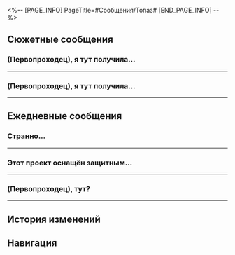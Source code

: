 <%-- [PAGE_INFO]
PageTitle=#Сообщения/Топаз#
[END_PAGE_INFO] --%>
{{Сообщение Инфобокс
|id          = 1112
|Изображение = Персонаж Топаз Иконка.png
|Тип         = Персонаж
|Отправитель = Топаз
|ПодписьСоо  = В командировке~ Срочное - звоните, нет - пишите.
|Фракция     = Корпорация межзвёздного мира
}}

==Сюжетные сообщения==
===(Первопроходец), я тут получила...===
{{Сообщения
|условие_получения = 
|текст =
:'''Топаз:''' (Первопроходец), я тут получила проект для Двигателя созидания.
:'''Топаз:''' И там написано, что ты {{MC|ж=принимала|м=принимал}} участие в разработке. Что-то знаешь об этом?
:{Выбор} Знаю.
::'''(Первопроходец):''' А, да, было дело.
::'''Топаз:''' Похоже, ты очень гордишься этим.
:{Выбор} Впервые слышу.
::'''(Первопроходец):''' Впервые слышу, не спрашивай даже.
::'''Топаз:''' Да?.. Ну я исправлю тогда потом.
:'''Топаз:''' Просмотрела проект, думаю, что он...
:'''Топаз:''' Довольно неплохой. И задумка интересная, и осуществимо всё. Даю 7 из 10.
:'''Топаз:''' Передай им, пожалуйста, чтобы продолжали работать по плану.
:{Выбор} [[Файл:Стикер ГПП 07 Пом-Пом 05.png|80px|&lbrack;Ок&rbrack;]]
:'''(Первопроходец):''' [[Файл:Стикер ГПП 07 Пом-Пом 05.png|80px|&lbrack;Ок&rbrack;]]
}}
----

===(Первопроходец), я тут получила...===
{{Сообщения
|условие_получения = 
|текст =
:'''Топаз:''' (Первопроходец), я тут получила проект для Двигателя созидания.
:'''Топаз:''' И там написано, что ты {{MC|ж=принимала|м=принимал}} участие в разработке. Что-то знаешь об этом?
:{Выбор} Знаю.
::'''(Первопроходец):''' А, да, было дело.
::'''Топаз:''' А ты гордишься, да?..
:{Выбор} Впервые слышу.
::'''(Первопроходец):''' Впервые слышу, не спрашивай даже.
::'''Топаз:''' Да?.. Как же хорошо, что ты тут ни при чём.
:'''Топаз:''' Просмотрела проект, думаю, что он...
:'''Топаз:''' Немного безумный. Даже не знаю, что творилось в голове у тех, кто его писал.
:'''Топаз:''' Передай им, пожалуйста, пусть учатся и чаще думают головой. Я уже отправила им инструкторов.
:{Выбор} [[Файл:Стикер ГПП 07 Пом-Пом 08.png|80px|&lbrack;Шок&rbrack;]]
:'''(Первопроходец):''' [[Файл:Стикер ГПП 07 Пом-Пом 08.png|80px|&lbrack;Шок&rbrack;]]
:'''(Первопроходец):''' Ок
}}
----

==Ежедневные сообщения==
===Странно...===
{{Сообщения
|условие_получения = 
|текст=
:'''Топаз:''' Странно...
:'''Топаз:''' Да быть не может...
:{Выбор} Что случилось?
::'''(Первопроходец):''' Что случилось?
:{Выбор} Охххххххххххх
::'''(Первопроходец):''' Охххххххххххх
::'''Топаз:''' А ты чего вздыхаешь?
:'''Топаз:''' Мои акции упали, так странно.
:'''Топаз:''' Недавно несколько планет присоединились к вселенскому рынку, и вообще-то рынок должен был наоборот вырасти. Почему тогда акции внезапно упали на 7%?
:'''Топаз:''' Отдел развития маркетинга что-то натворил? Вроде не похоже. Они способные ребята, но могут войти в азарт.
:{Выбор} Много потеряла?
:'''(Первопроходец):''' Много потеряла?
:'''Топаз:''' Да нет, всё в порядке.
:'''Топаз:''' Победы и поражения - обычное дело. Я лишь хочу проанализировать причины.
:{Выбор} Наверняка это Нанук виноват!
::'''(Первопроходец):''' Наверняка это Нанук виноват!
::'''Топаз:''' Ты про Легион Антиматерии? Он действительно привлекает всё внимание КММ.
::'''Топаз:''' Ну да, стоит учитывать и влияние Стелларона. В правильную сторону мыслишь.
:{Выбор} Ну и мощный у нас экспресс!
::'''(Первопроходец):''' Возможно, это всё из-за Освоения экспресса, вот рынок акций вниз и пошёл.
::'''(Первопроходец):''' Ну и мощный у нас экспресс!
::'''Топаз:''' Да? Тогда вы мне и убытки возместите?
::'''(Первопроходец):''' [[Файл:Стикер ГПП 07 Пом-Пом 08.png|80px]]
::'''Топаз:''' Ха-ха, да шучу я!
::'''Топаз:''' Но влияние Стелларона тоже следует учесть.
:'''Топаз:''' Спасибочки. Пусть ты и не профессиональный аналитик, но идей всё равно {{MC|ж=подкинула|м=подкинул}}.
:'''Топаз:''' Мне пора возвращаться к работе~
}}
----

===Этот проект оснащён защитным...===
{{Сообщения
|условие_получения = 
|текст=
:'''Топаз:''' Этот проект оснащён защитным барьером, способным выдержать даже планетарные удары, и полностью автономной экосистемой, которая может удовлетворить потребности каждой янтарной эры. Мало какие внешние силы могут повлиять на это сооружение, а всё благодаря протекции КММ. Несомненно, сейчас это самое безопасное место во всей вселенной.
:{Выбор} Почему всех взламывают?
::'''(Первопроходец):''' Почему в последнее время всех взламывают?
::'''(Первопроходец):''' Такие странные штуки рассылают.
::'''Топаз:''' Это план проекта, над которым я работаю.
::'''Топаз:''' Что думаешь?
:{Выбор} Сколько стоит? Я за!
::'''(Первопроходец):''' А сколько стоит? Я за!
::'''Топаз:''' Ого, а ты решительно {{MC|ж=настроена|м=настроен}}!
::'''Топаз:''' Это план проекта, над которым я работаю.
::'''Топаз:''' Так и думала, что заинтересуешься.
:{Выбор} Ты хоть когда-нибудь отдыхаешь?
:'''(Первопроходец):''' Ты хоть когда-нибудь отдыхаешь?
:'''Топаз:''' Сейчас и отдыхаю. Обожаю писать планы.
:'''Топаз:''' А ты любишь свою работу?
:{Выбор} Да.
::'''(Первопроходец):''' Ещё как! Когда работы нет, аж кусок в горло не лезет.
::'''Топаз:''' Вот-вот, знала, что ты поймёшь.
::'''Топаз:''' Ещё пару очков в твою копилочку!
:{Выбор} Нет.
::'''(Первопроходец):''' Нет. Как подумаю о работе, сразу тошно становится.
::'''Топаз:''' Да? Как жаль.
::'''Топаз:''' Было бы здорово, если бы все занимались только любимой работой.
:{Выбор} Я {{MC|ж=безработная|м=безработный}}.
::'''(Первопроходец):''' Я {{MC|ж=безработная|м=безработный}}.
::'''Топаз:''' Ты же из Безымянных?
::{Выбор} Экспресс мне не платит.
:::'''(Первопроходец):''' Экспресс мне не платит.
::{Выбор} Я с ними по любви!
:::'''(Первопроходец):''' Я с ними по любви!
::'''Топаз:''' Вот как...
::'''Топаз:''' Похоже, деньги для тебя уже не главное.
::'''Топаз:''' Ещё пару очков в твою копилочку!
}}
----

===(Первопроходец), тут?===
{{Сообщения
|условие_получения = 
|текст=
:'''Топаз:''' (Первопроходец), тут?
:'''Топаз:''' Я тут размышляю кое о чём, хочу узнать твоё мнение.
:{Выбор} [[Файл:Стикер ГПП 07 Пом-Пом 07.png|80px]]
:'''(Первопроходец):''' [[Файл:Стикер ГПП 07 Пом-Пом 07.png|80px]]
:'''Топаз:''' Хочешь ли ты
:'''Топаз:''' работать со мной?
:{Выбор} [[Файл:Стикер ГПП 07 Пом-Пом 08.png|80px]]
:'''(Первопроходец):''' [[Файл:Стикер ГПП 07 Пом-Пом 08.png|80px]]
:'''Топаз:''' На мой взгляд, ты очень подходишь для работы в отделе стратегических инвестиций.
:'''Топаз:''' О влиянии КММ ты и без меня знаешь. С твоими навыками ты легко пробьёшься до уровня P-20 после всего лишь пары заданий.
:'''Топаз:''' Я тебя всему научу. За десять лет вполне реально дорасти до руководителя!
:'''Топаз:''' Подумаешь об этом?
:{Выбор} А что у вас в столовке есть?
::'''(Первопроходец):''' А что у вас в столовке есть?
::'''Топаз:''' Лучше спроси чего нет. Что хочешь, то и заказываешь, система выполнит любое пожелание. Выбор огромный.
::'''Топаз:''' Попробуешь?
::{Выбор} А как быть, если там не работаешь?
::'''(Первопроходец):''' А как быть, если там не работаешь?
:{Выбор} Я {{MC|ж=предана|м=предан}} Звёздному экспрессу
::'''(Первопроходец):''' Меня не подкупить!
::'''(Первопроходец):''' Я {{MC|ж=предана|м=предан}} Звёздному экспрессу!
::'''Топаз:''' Да?.. Как жаль.
::'''Топаз:''' Госпожа Химеко тоже отличная руководительница, работать с ней наверняка приятно.
::'''Топаз:''' Давай пообедаем вместе как-нибудь, это укрепит нашу дружбу.
::{Выбор} Думаешь?
::'''(Первопроходец):''' Думаешь? Ты же разоришься...
:'''Топаз:''' С моей карточкой проблем не будет.
:{Выбор} А ещё плюшки есть?
:'''(Первопроходец):''' А ещё плюшки есть?
:'''Топаз:''' Конечно. Например, в офис можно питомцев приводить!
:'''Топаз:''' У меня много зверушек, и они такие сладенькие!!!
:'''Топаз:''' Как только станешь сотрудником Корпорации, питомцы каждый день будут рядом. Классно же?
:{Выбор} На экспрессе есть проводник
:'''(Первопроходец):''' На экспрессе есть проводник
:'''(Первопроходец):''' Может, бросишь эту КММ и перейдёшь к нам?
:'''(Первопроходец):''' [[Файл:Стикер ГПП 07 Пом-Пом 06.png|80px]]
:'''Топаз:''' Ого, переманить меня пытаешься?
:'''Топаз:''' Не переживай, я часто буду вас навещать.
:'''Топаз:''' Обязательно потискаю Пом-Пом при встрече~
}}
----

==История изменений==
{{История изменений|2.7}}

==Навигация==
{{Сообщения Навбокс}}